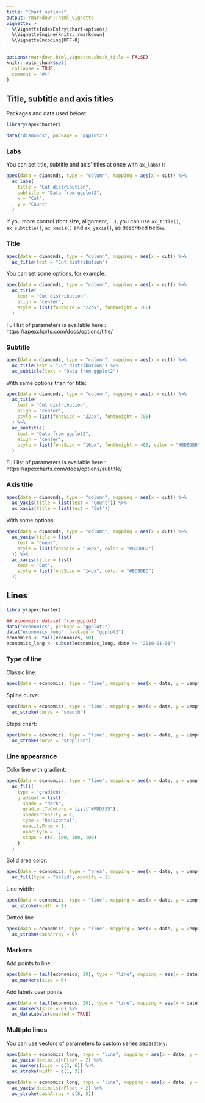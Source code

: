 ---
title: "Chart options"
output: rmarkdown::html_vignette
vignette: >
  %\VignetteIndexEntry{chart-options}
  %\VignetteEngine{knitr::rmarkdown}
  %\VignetteEncoding{UTF-8}
---

```{r, include = FALSE}
options(rmarkdown.html_vignette.check_title = FALSE)
knitr::opts_chunk$set(
  collapse = TRUE,
  comment = "#>"
)
```


## Title, subtitle and axis titles

Packages and data used below:

```{r message=FALSE, warning=FALSE}
library(apexcharter)

data("diamonds", package = "ggplot2")
```


### Labs

You can set title, subtitle and axis' titles at once with `ax_labs()`:

```{r}
apex(data = diamonds, type = "column", mapping = aes(x = cut)) %>%
  ax_labs(
    title = "Cut distribution",
    subtitle = "Data from ggplot2",
    x = "Cut",
    y = "Count"
  )
```

If you more control (font size, alignment, ...), you can use `ax_title()`, `ax_subtitle()`, `ax_xaxis()` and `ax_yaxis()`, as described below.



### Title

```{r}
apex(data = diamonds, type = "column", mapping = aes(x = cut)) %>% 
  ax_title(text = "Cut distribution")
```

You can set some options, for example:

```{r}
apex(data = diamonds, type = "column", mapping = aes(x = cut)) %>% 
  ax_title(
    text = "Cut distribution", 
    align = "center",
    style = list(fontSize = "22px", fontWeight = 700)
  )
```


Full list of parameters is available here : https://apexcharts.com/docs/options/title/


### Subtitle

```{r}
apex(data = diamonds, type = "column", mapping = aes(x = cut)) %>% 
  ax_title(text = "Cut distribution") %>% 
  ax_subtitle(text = "Data from ggplot2")
```

With same options than for title:

```{r}
apex(data = diamonds, type = "column", mapping = aes(x = cut)) %>% 
  ax_title(
    text = "Cut distribution", 
    align = "center",
    style = list(fontSize = "22px", fontWeight = 700)
  ) %>% 
  ax_subtitle(
    text = "Data from ggplot2", 
    align = "center",
    style = list(fontSize = "16px", fontWeight = 400, color = "#BDBDBD")
  )
```

Full list of parameters is available here : https://apexcharts.com/docs/options/subtitle/


### Axis title

```{r}
apex(data = diamonds, type = "column", mapping = aes(x = cut)) %>% 
  ax_yaxis(title = list(text = "Count")) %>% 
  ax_xaxis(title = list(text = "Cut"))
```

With some options:

```{r}
apex(data = diamonds, type = "column", mapping = aes(x = cut)) %>% 
  ax_yaxis(title = list(
    text = "Count",
    style = list(fontSize = "14px", color = "#BDBDBD")
  )) %>% 
  ax_xaxis(title = list(
    text = "Cut", 
    style = list(fontSize = "14px", color = "#BDBDBD")
  ))
```





## Lines

```{r message=FALSE, warning=FALSE}
library(apexcharter)

## economics dataset from ggplot2
data("economics", package = "ggplot2")
data("economics_long", package = "ggplot2")
economics <- tail(economics, 50)
economics_long <- subset(economics_long, date >= "2010-01-01")
```


### Type of line

Classic line:

```{r}
apex(data = economics, type = "line", mapping = aes(x = date, y = uempmed))
```

Spline curve:

```{r}
apex(data = economics, type = "line", mapping = aes(x = date, y = uempmed)) %>% 
  ax_stroke(curve = "smooth")
```

Steps chart:

```{r}
apex(data = economics, type = "line", mapping = aes(x = date, y = uempmed)) %>% 
  ax_stroke(curve = "stepline")
```



### Line appearance

Color line with gradient:

```{r}
apex(data = economics, type = "line", mapping = aes(x = date, y = uempmed)) %>% 
  ax_fill(
    type = "gradient",
    gradient = list(
      shade = "dark",
      gradientToColors = list("#FDD835"),
      shadeIntensity = 1,
      type = "horizontal",
      opacityFrom = 1,
      opacityTo = 1,
      stops = c(0, 100, 100, 100)
    )
  )
```

Solid area color:

```{r}
apex(data = economics, type = "area", mapping = aes(x = date, y = uempmed)) %>% 
  ax_fill(type = "solid", opacity = 1)
```


Line width:

```{r}
apex(data = economics, type = "line", mapping = aes(x = date, y = uempmed)) %>% 
  ax_stroke(width = 1)
```


Dotted line

```{r}
apex(data = economics, type = "line", mapping = aes(x = date, y = uempmed)) %>% 
  ax_stroke(dashArray = 6)
```



### Markers

Add points to line :

```{r}
apex(data = tail(economics, 20), type = "line", mapping = aes(x = date, y = uempmed)) %>% 
  ax_markers(size = 6)
```


Add labels over points

```{r}
apex(data = tail(economics, 20), type = "line", mapping = aes(x = date, y = uempmed)) %>% 
  ax_markers(size = 6) %>% 
  ax_dataLabels(enabled = TRUE)
```



### Multiple lines

You can use vectors of parameters to custom series separately:

```{r}
apex(data = economics_long, type = "line", mapping = aes(x = date, y = value01, group = variable)) %>% 
  ax_yaxis(decimalsInFloat = 2) %>% 
  ax_markers(size = c(3, 6)) %>% 
  ax_stroke(width = c(1, 3))
```


```{r}
apex(data = economics_long, type = "line", mapping = aes(x = date, y = value01, group = variable)) %>% 
  ax_yaxis(decimalsInFloat = 2) %>% 
  ax_stroke(dashArray = c(8, 5))
```

